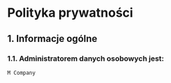 # Polityka prywatności

## 1. Informacje ogólne

### 1.1. Administratorem danych osobowych jest:

```
M Company
```
